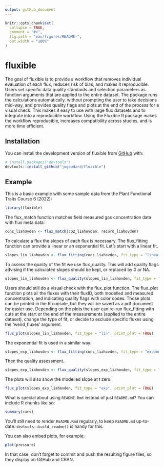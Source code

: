 ```yaml
---
output: github_document
---
```


<!-- README.md is generated from README.Rmd. Please edit that file -->

```r
knitr::opts_chunk$set(
  collapse = TRUE,
  comment = "#>",
  fig.path = "man/figures/README-",
  out.width = "100%"
)
```

# fluxible

<!-- badges: start -->
<!-- badges: end -->

The goal of fluxible is to provide a workflow that removes individual evaluation of each flux, reduces risk of bias, and makes it reproducible.
Users set specific data quality standards and selection parameters as function arguments that are applied to the entire dataset.
The package runs the calculations automatically, without prompting the user to take decisions mid-way, and provides quality flags and plots at the end of the process for a visual check.
This makes it easy to use with large flux datasets and to integrate into a reproducible workflow.
Using the Fluxible R package makes the workflow reproducible, increases compatibility across studies, and is more time efficient.

## Installation

You can install the development version of fluxible from [GitHub](https://github.com/) with:

``` r
# install.packages("devtools")
devtools::install_github("jogaudard/fluxible")
```

## Example

This is a basic example with some sample data from the Plant Functional Traits Course 6 (2022):

```r
library(fluxible)
```

The flux_match function matches field measured gas concentration data with flux meta data:

```r
conc_liahovden <- flux_match(co2_liahovden, record_liahovden)
```

To calculate a flux the slopes of each flux is necessary.
The flux_fitting function can provide a linear or an exponential fit.
Let's start with a linear fit.

```r
slopes_lin_liahovden <- flux_fitting(conc_liahovden, fit_type = "linear")
```

To assess the quality of the fit we use flux_quality.
This will add quality flags advising if the calculated slopes should be kept, or replaced by 0 or NA.

```r
slopes_lin_liahovden <- flux_quality(slopes_lin_liahovden, fit_type = "lin")
```

Users should still do a visual check with the flux_plot function.
The flux_plot function plots all the fluxes with their fluxID, both modelled and measured concentration, and indicating quality flags with color codes.
Those plots can be printed in the R console, but they will be saved as a pdf document for easier use.
Depending on the plots the user can re-run flux_fitting with cuts at the start or the end of the measurements (applied to the entire dataset), change the type of fit, or decide to exclude specific fluxes using the 'weird_fluxes' argument.

```r
flux_plot(slopes_lin_liahovden, fit_type = "lin", print_plot = TRUE)
```

The exponential fit is used in a similar way.

```r
slopes_exp_liahovden <- flux_fitting(conc_liahovden, fit_type = "exponential")
```

Then the quality assessment.

```r
slopes_exp_liahovden <- flux_quality(slopes_exp_liahovden, fit_type = "expo")
```

The plots will also show the modelled slope at t zero.

```r
flux_plot(slopes_exp_liahovden, fit_type = "exp", print_plot = TRUE)
```


What is special about using `README.Rmd` instead of just `README.md`? You can include R chunks like so:

```r
summary(cars)
```

You'll still need to render `README.Rmd` regularly, to keep `README.md` up-to-date. `devtools::build_readme()` is handy for this.

You can also embed plots, for example:

```r
plot(pressure)
```

In that case, don't forget to commit and push the resulting figure files, so they display on GitHub and CRAN.
